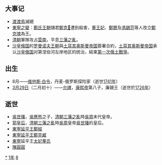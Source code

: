 {{yearTOC|1681|清'''[[康熙_(年号)|康熙]]二十年'''；鄭克塽'''[[永曆_(南明)|永曆]]三十五年'''；吴世璠'''[[洪化|洪化]]三年'''；越南'''[[正和_(越南)|正和]]二年'''；日本'''[[延寶|延寶]]九年'''，'''[[天和_(日本)|天和]]元年'''}}
== 大事记 ==
*[[渡渡鳥|渡渡鳥]]滅絕
*[[東寧之變|東寧之變]]：[[鄭氏王朝|鄭氏王朝]]儲君[[鄭克𡒉|鄭克𡒉]]遭到殺害，[[董王妃_(台灣)|董王妃]]、[[鄭聰|鄭聰]]及[[馮錫范|馮錫范]]等人改立[[鄭克塽|鄭克塽]]為王。
*[[清朝|清朝]]軍隊攻占[[雲南|雲南]]，平息[[三藩之亂|三藩之亂]]。
*[[沙皇俄国_(王国时期)|沙皇俄国]]的[[罗曼诺夫王朝|罗曼诺夫王朝]]與[[奥斯曼帝国|土耳其奥斯曼帝国]]簽署合約，[[奥斯曼帝国|土耳其奥斯曼帝国]]承认[[沙皇俄国_(王国时期)|沙皇俄国]]对第涅伯河左岸地区的统治，結束[[俄土戰爭_(1676年-1681年)|第一次俄土戰爭]]。

== 出生 ==
* 8月——[[维他斯·白令|维他斯·白令]]，丹麦-俄罗斯探险家（逝世[[1741年|1741年]]）
* [[3月29日|3月29日]]（二月初十）——[[允禩|允禩]]，[[康熙帝|康熙帝]]第八子，廉親王（逝世於[[1726年|1726年]]）

== 逝世 ==
{{Wikisource year mention}}
*[[吳世璠|吳世璠]]，[[吳應熊|吳應熊]]之子，[[清朝|清朝]][[三藩之亂|三藩之亂]]時[[吳周|吳周]]末代皇帝。
*[[郭皇后_(吳世璠)|郭皇后]]，[[清朝|清朝]][[三藩之亂|三藩之亂]]時[[吳周|吳周]]皇帝[[吳世璠|吳世璠]]的皇后。
*[[東寧國|東寧]][[延平王|延平王]][[鄭經|鄭經]]
*[[東寧國|東寧]][[延平王|延平王]][[鄭克臧|鄭克臧]]
*[[東寧國|東寧]]延平王[[太妃|太妃]][[董氏_(鄭成功妻)|董氏]]
*[[陳圓圓|陳圓圓]]

[[Category:1681年|*]]
[[Category:1680年代|1年]]
[[Category:17世纪各年|8]]